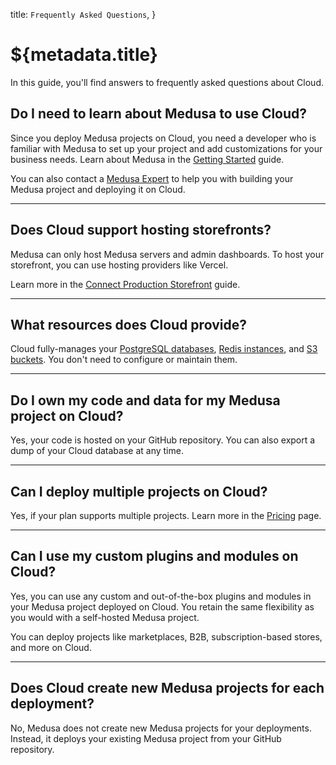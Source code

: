   title: `Frequently Asked Questions`,
}

# ${metadata.title}

In this guide, you'll find answers to frequently asked questions about Cloud.

## Do I need to learn about Medusa to use Cloud?

Since you deploy Medusa projects on Cloud, you need a developer who is familiar with Medusa to set up your project and add customizations for your business needs. Learn about Medusa in the [Getting Started](!docs!/learn) guide.

You can also contact a [Medusa Expert](https://medusajs.com/experts/) to help you with building your Medusa project and deploying it on Cloud.

---

## Does Cloud support hosting storefronts?

Medusa can only host Medusa servers and admin dashboards. To host your storefront, you can use hosting providers like Vercel.

Learn more in the [Connect Production Storefront](../connect-storefront/page.mdx) guide.

---

## What resources does Cloud provide?

Cloud fully-manages your [PostgreSQL databases](../database/page.mdx), [Redis instances](../redis/page.mdx), and [S3 buckets](../s3/page.mdx). You don't need to configure or maintain them.

---

## Do I own my code and data for my Medusa project on Cloud?

Yes, your code is hosted on your GitHub repository. You can also export a dump of your Cloud database at any time.

---

## Can I deploy multiple projects on Cloud?

Yes, if your plan supports multiple projects. Learn more in the [Pricing](https://medusajs.com/pricing/) page.

---

## Can I use my custom plugins and modules on Cloud?

Yes, you can use any custom and out-of-the-box plugins and modules in your Medusa project deployed on Cloud. You retain the same flexibility as you would with a self-hosted Medusa project.

You can deploy projects like marketplaces, B2B, subscription-based stores, and more on Cloud.

---

## Does Cloud create new Medusa projects for each deployment?

No, Medusa does not create new Medusa projects for your deployments. Instead, it deploys your existing Medusa project from your GitHub repository.
